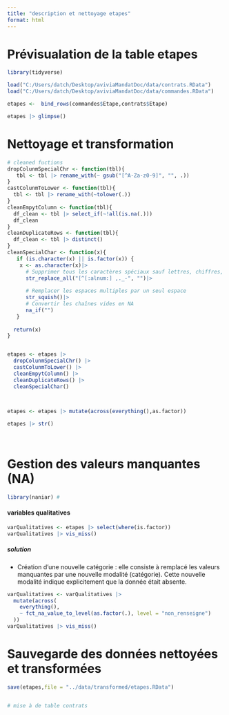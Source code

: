 ```yaml
---
title: "description et nettoyage etapes"
format: html
---
```


# Prévisualation de la table etapes

```r
library(tidyverse)

load("C:/Users/datch/Desktop/aviviaMandatDoc/data/contrats.RData")
load("C:/Users/datch/Desktop/aviviaMandatDoc/data/commandes.RData")

etapes <-  bind_rows(commandes$Etape,contrats$Etape)

etapes |> glimpse()

```

# Nettoyage et transformation

```r
# cleaned fuctions
dropColunmSpecialChr <- function(tbl){
   tbl <- tbl |> rename_with(~ gsub("[^A-Za-z0-9]", "", .)) 
}
castColunmToLower <- function(tbl){
  tbl <- tbl |> rename_with(~tolower(.))
}
cleanEmpytColumn <- function(tbl){
  df_clean <- tbl |> select_if(~!all(is.na(.)))
  df_clean
}
cleanDuplicateRows <- function(tbl){
  df_clean <- tbl |> distinct()
}
cleanSpecialChar <- function(x){
   if (is.character(x) || is.factor(x)) {
    x <- as.character(x)|>
      # Supprimer tous les caractères spéciaux sauf lettres, chiffres, espaces et certains caractères utiles
      str_replace_all("[^[:alnum:] ,._-", "")|>
      
      # Remplacer les espaces multiples par un seul espace
      str_squish()|>
      # Convertir les chaînes vides en NA
      na_if("")
   }
  
  return(x)
}


etapes <- etapes |> 
  dropColunmSpecialChr() |>
  castColunmToLower() |>
  cleanEmpytColumn() |>
  cleanDuplicateRows() |>
  cleanSpecialChar()



etapes <- etapes |> mutate(across(everything(),as.factor))
 
etapes |> str()

  
```

# Gestion des valeurs manquantes (NA)

```r
library(naniar) # 
```

#### variables qualitatives

```r
varQualitatives <- etapes |> select(where(is.factor))
varQualitatives |> vis_miss()

```

##### solution

-   Création d'une nouvelle catégorie : elle consiste à remplacé les valeurs manquantes par une nouvelle modalité (catégorie). Cette nouvelle modalité indique explicitement que la donnée était absente.

```r
varQualitatives <- varQualitatives |>
  mutate(across(
    everything(),
    ~ fct_na_value_to_level(as.factor(.), level = "non_renseigne")
  ))
varQualitatives |> vis_miss()

```

# Sauvegarde des données nettoyées et transformées

```r

save(etapes,file = "../data/transformed/etapes.RData")


# mise à de table contrats
```
